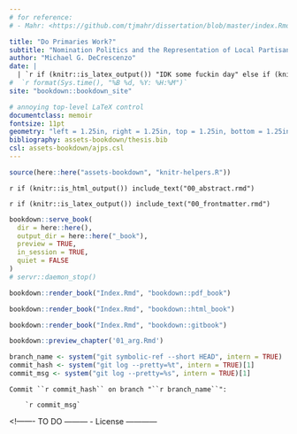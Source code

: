 ```yaml
---
# for reference:
# - Mahr: <https://github.com/tjmahr/dissertation/blob/master/index.Rmd>

title: "Do Primaries Work?"
subtitle: "Nomination Politics and the Representation of Local Partisan Preferences" 
author: "Michael G. DeCrescenzo"
date: |
  | `r if (knitr::is_latex_output()) "IDK some fuckin day" else if (knitr::is_html_output()) stringr::str_glue("Compiled {format(Sys.time(), '%B %d, %Y: %H:%M')}")`
#  `r format(Sys.time(), "%B %d, %Y: %H:%M")` 
site: "bookdown::bookdown_site"

# annoying top-level LaTeX control
documentclass: memoir
fontsize: 11pt
geometry: "left = 1.25in, right = 1.25in, top = 1.25in, bottom = 1.25in"
bibliography: assets-bookdown/thesis.bib
csl: assets-bookdown/ajps.csl
---
```




```r
source(here::here("assets-bookdown", "knitr-helpers.R"))
```

<!-- BEGIN FRONTMATTER CONTENT -->

<!-- HTML abstract -->
`r if (knitr::is_html_output()) include_text("00_abstract.rmd")`

<!-- TeX: roman numbering, not on title page -->
`r if (knitr::is_latex_output()) include_text("00_frontmatter.rmd")`





<!-- R E N D E R I N G 

NOTE: if you move writing into subfolders: 
      setwd(here::here("writing")); render_*(...); setwd(here::here())

-->


```r
bookdown::serve_book(
  dir = here::here(), 
  output_dir = here::here("_book"), 
  preview = TRUE, 
  in_session = TRUE, 
  quiet = FALSE
)
# servr::daemon_stop() 
```

```r
bookdown::render_book("Index.Rmd", "bookdown::pdf_book")
```



```r
bookdown::render_book("Index.Rmd", "bookdown::html_book")
```

```r
bookdown::render_book("Index.Rmd", "bookdown::gitbook")
```

```r
bookdown::preview_chapter('01_arg.Rmd')
```





<!------- TO DO ---------
- Fix this git stuff
------------------------->


<!-- git info  -->
```r
branch_name <- system("git symbolic-ref --short HEAD", intern = TRUE)
commit_hash <- system("git log --pretty=%t", intern = TRUE)[1]
commit_msg <- system("git log --pretty=%s", intern = TRUE)[1]
```


<!-- appears on page 1 if HTML -->
```block
Commit ``r commit_hash`` on branch "``r branch_name``":

    `r commit_msg`
```





<!------- TO DO ---------
- License
------------



